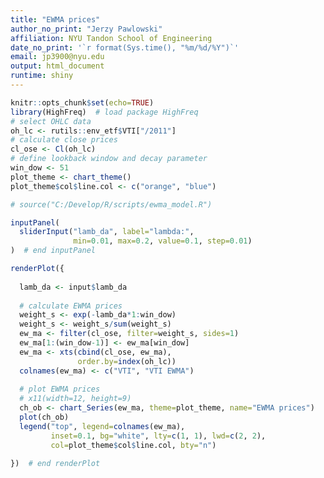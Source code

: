 ---
title: "EWMA prices"
author_no_print: "Jerzy Pawlowski"
affiliation: NYU Tandon School of Engineering
date_no_print: '`r format(Sys.time(), "%m/%d/%Y")`'
email: jp3900@nyu.edu
output: html_document
runtime: shiny
---

```{r setup, include=FALSE}
knitr::opts_chunk$set(echo=TRUE)
library(HighFreq)  # load package HighFreq
# select OHLC data
oh_lc <- rutils::env_etf$VTI["/2011"]
# calculate close prices
cl_ose <- Cl(oh_lc)
# define lookback window and decay parameter
win_dow <- 51
plot_theme <- chart_theme()
plot_theme$col$line.col <- c("orange", "blue")

# source("C:/Develop/R/scripts/ewma_model.R")
```

```{r ewma_model, echo=FALSE}
inputPanel(
  sliderInput("lamb_da", label="lambda:",
              min=0.01, max=0.2, value=0.1, step=0.01)
)  # end inputPanel

renderPlot({
  
  lamb_da <- input$lamb_da
  
  # calculate EWMA prices
  weight_s <- exp(-lamb_da*1:win_dow)
  weight_s <- weight_s/sum(weight_s)
  ew_ma <- filter(cl_ose, filter=weight_s, sides=1)
  ew_ma[1:(win_dow-1)] <- ew_ma[win_dow]
  ew_ma <- xts(cbind(cl_ose, ew_ma),
               order.by=index(oh_lc))
  colnames(ew_ma) <- c("VTI", "VTI EWMA")
  
  # plot EWMA prices
  # x11(width=12, height=9)
  ch_ob <- chart_Series(ew_ma, theme=plot_theme, name="EWMA prices")
  plot(ch_ob)
  legend("top", legend=colnames(ew_ma), 
         inset=0.1, bg="white", lty=c(1, 1), lwd=c(2, 2), 
         col=plot_theme$col$line.col, bty="n")

})  # end renderPlot
```
